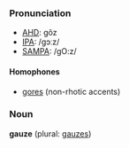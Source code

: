 ===Pronunciation===
*[[w:AHD|AHD]]: gôz
*[[w:IPA|IPA]]: /gɔːz/
*[[w:SAMPA|SAMPA]]: /gO:z/

====Homophones====
*[[gores]] (non-rhotic accents)

===Noun===
'''gauze''' (plural: [[gauzes]])